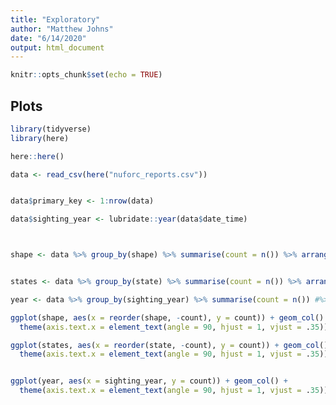 ```yaml
---
title: "Exploratory"
author: "Matthew Johns"
date: "6/14/2020"
output: html_document
---
```


```r
knitr::opts_chunk$set(echo = TRUE)
```

## Plots

```r

library(tidyverse)
library(here)

here::here()

data <- read_csv(here("nuforc_reports.csv"))


data$primary_key <- 1:nrow(data)

data$sighting_year <- lubridate::year(data$date_time)



shape <- data %>% group_by(shape) %>% summarise(count = n()) %>% arrange(desc(count))


states <- data %>% group_by(state) %>% summarise(count = n()) %>% arrange(desc(count))

year <- data %>% group_by(sighting_year) %>% summarise(count = n()) #%>% arrange(desc(count))


```

```r
ggplot(shape, aes(x = reorder(shape, -count), y = count)) + geom_col() +
  theme(axis.text.x = element_text(angle = 90, hjust = 1, vjust = .35))

ggplot(states, aes(x = reorder(state, -count), y = count)) + geom_col() +
  theme(axis.text.x = element_text(angle = 90, hjust = 1, vjust = .35))


ggplot(year, aes(x = sighting_year, y = count)) + geom_col() +
  theme(axis.text.x = element_text(angle = 90, hjust = 1, vjust = .35))

```